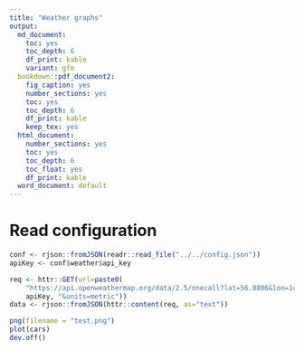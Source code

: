 ```yaml
---
title: "Weather graphs"
output:
  md_document:
    toc: yes
    toc_depth: 6
    df_print: kable
    variant: gfm
  bookdown::pdf_document2:
    fig_caption: yes
    number_sections: yes
    toc: yes
    toc_depth: 6
    df_print: kable
    keep_tex: yes
  html_document:
    number_sections: yes
    toc: yes
    toc_depth: 6
    toc_float: yes
    df_print: kable
  word_document: default
---
```


# Read configuration

```r
conf <- rjson::fromJSON(readr::read_file("../../config.json"))
apiKey <- conf$weather$api_key
```


```r
req <- httr::GET(url=paste0(
	"https://api.openweathermap.org/data/2.5/onecall?lat=56.8806&lon=14.15292&appid=",
	apiKey, "&units=metric"))
data <- rjson::fromJSON(httr::content(req, as="text"))
```

```r
png(filename = "test.png")
plot(cars)
dev.off()
```


